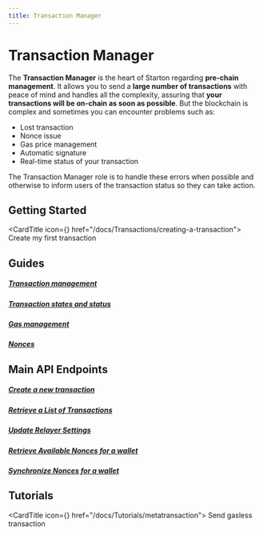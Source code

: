 ```yaml
---
title: Transaction Manager
---
```


# Transaction Manager

The **Transaction Manager** is the heart of Starton regarding **pre-chain management**. It allows you to send a **large number of transactions** with peace of mind and handles all the complexity, assuring that **your transactions will be on-chain as soon as possible**. But the blockchain is complex and sometimes you can encounter problems such as:

- Lost transaction
- Nonce issue
- Gas price management
- Automatic signature
- Real-time status of your transaction

The Transaction Manager role is to handle these errors when possible and otherwise to inform users of the transaction status so they can take action.

## Getting Started

<CardTitle icon={<Starton fill='primary' />} href="/docs/Transactions/creating-a-transaction">
Create my first transaction
</CardTitle>
<br/>

<div class="row is-multiline">
<div class="col col--5">
<h2>Guides</h2>
<div class="button-card__inner">

<a href="https://docs.starton.com/docs/Transactions/understanding-the-relayer"><h5>Transaction management</h5></a>
<a href="https://docs.starton.com/docs/Transactions/state-and-status"><h5>Transaction states and status</h5></a>
<a href="https://docs.starton.com/docs/Transactions/understanding-gas"><h5>Gas management</h5></a>
<a href="https://docs.starton.com/docs/Transactions/understanding-nonce"><h5>Nonces</h5></a>

</div>

</div>

<div class="col col--5">
<h2>Main API Endpoints</h2>
<div class="button-card__inner">

<a href="/api-reference#tag/transaction-manager/[post]/v3/transaction"><h5>Create a new transaction</h5></a>
<a href="/api-reference#tag/transaction-manager/[get]/v3/transaction"><h5>Retrieve a List of Transactions</h5></a>
<a href="/api-reference#tag/transaction-manager/[patch]/v3/setting/relayer/{network}"><h5>Update Relayer Settings</h5></a>
<a href="/api-reference#tag/transaction-manager/[get]/v3/kms/wallet/{address}/{network}/nonce/available"><h5>Retrieve Available Nonces for a wallet</h5></a>
<a href="/api-reference#tag/transaction-manager/[post]/v3/kms/wallet/{address}/{network}/nonce/resync"><h5>Synchronize Nonces for a wallet</h5></a>

</div></div>
</div>


## Tutorials 

<CardTitle icon={<Starton fill='primary' />} href="/docs/Tutorials/metatransaction">
Send gasless transaction
</CardTitle>
<br/>   